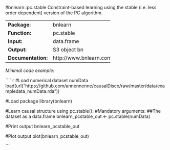 #bnlearn::pc.stable
Constraint-based learning using the stable (i.e. less order dependent) version of the PC algorithm.

-------------------- -------------------------
**Package:**         bnlearn                  

**Function:**        pc.stable                

**Input:**           data.frame               

**Output:**          S3 object bn             

**Documentation:**   http://www.bnlearn.com/  
-------------------- -------------------------




*Minimal code example:*

```` r
#Load numerical dataset numData
load(url("https://github.com/annennenne/causalDisco/raw/master/data/exampledata_numData.rda"))

#Load package
library(bnlearn)

#Learn causal structure using pc.stable():
#Mandatory arguments: 
##The dataset as a data.frame
bnlearn_pcstable_out <- pc.stable(numData)

#Print output
bnlearn_pcstable_out

#Plot output
plot(bnlearn_pcstable_out)

```
